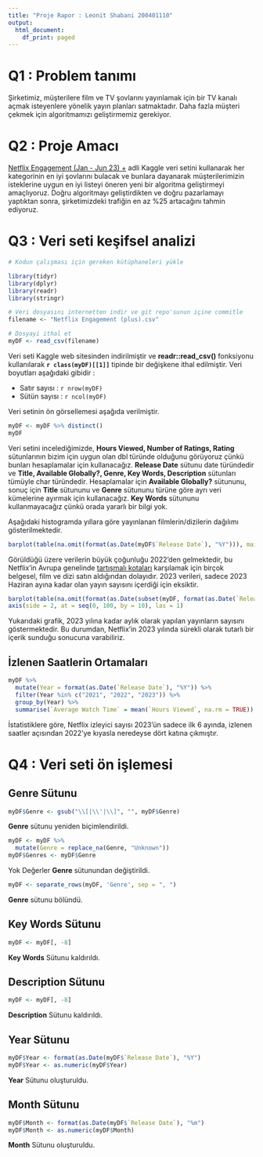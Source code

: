 ```yaml
---
title: "Proje Rapor : Leonit Shabani 200401110"
output:
  html_document:
    df_print: paged
---
```


# Q1 : Problem tanımı

Şirketimiz, müşterilere film ve TV şovlarını yayınlamak için bir TV kanalı açmak isteyenlere yönelik yayın planları satmaktadır. Daha fazla müşteri çekmek için algoritmamızı geliştirmemiz gerekiyor.

# Q2 : Proje Amacı

[Netflix Engagement (Jan - Jun 23) +](https://www.kaggle.com/datasets/vassyesboy/netflix-engagement-jan-jun-23) adli Kaggle veri setini kullanarak her kategorinin en iyi şovlarını bulacak ve bunlara dayanarak müşterilerimizin isteklerine uygun en iyi listeyi öneren yeni bir algoritma geliştirmeyi amaçlıyoruz. Doğru algoritmayı geliştirdikten ve doğru pazarlamayı yaptıktan sonra, şirketimizdeki trafiğin en az %25 artacağını tahmin ediyoruz.

# Q3 : Veri seti keşifsel analizi

```r
# Kodun çalışması için gereken kütüphaneleri yükle

library(tidyr)
library(dplyr)
library(readr)
library(stringr)

# Veri dosyasını internetten indir ve git repo'sunun içine commitle
filename <- "Netflix Engagement (plus).csv"

# Dosyayi ithal et
myDF <- read_csv(filename)
```
Veri seti Kaggle web sitesinden indirilmiştir ve **readr::read_csv()** fonksiyonu kullanılarak **`r class(myDF)[[1]]`** tipinde bir değişkene ithal edilmiştir. Veri boyutları aşağıdaki gibidir :

- Satır sayısı : `r nrow(myDF)`
- Sütün sayısı : `r ncol(myDF)`

Veri setinin ön görsellemesi aşağıda verilmiştir.

```r
myDF <- myDF %>% distinct()
myDF
```

Veri setini incelediğimizde, **Hours Viewed, Number of Ratings, Rating** sütunlarının bizim için uygun olan dbl türünde olduğunu görüyoruz çünkü bunları hesaplamalar için kullanacağız. **Release Date** sütunu date türündedir ve **Title, Available Globally?, Genre, Key Words, Description** sütunları tümüyle char türündedir. Hesaplamalar için **Available Globally?** sütununu, sonuç için **Title** sütununu ve **Genre** sütununu türüne göre ayrı veri kümelerine ayırmak için kullanacağız. **Key Words** sütununu kullanmayacağız çünkü orada yararlı bir bilgi yok.

Aşağıdaki histogramda yıllara göre yayınlanan filmlerin/dizilerin dağılımı gösterilmektedir.
```r
barplot(table(na.omit(format(as.Date(myDF$`Release Date`), "%Y"))), main = "Number of Releases by Year", xlab = "Year", ylab = "Number of Releases", col = "blue")
```

Görüldüğü üzere verilerin büyük çoğunluğu 2022’den gelmektedir, bu Netflix’in Avrupa genelinde [tartışmalı kotaları](https://www.theparliamentmagazine.eu/news/article/eu-quotas-for-netflix-widely-criticised#:~:text=On%2Ddemand%20digital%20services%20like,should%20be%20made%20in%20Europe.&text=The%20European%20Commission%20has%20also,be%20given%20%22good%20visibility%22.) karşılamak için birçok belgesel, film ve dizi satın aldığından dolayıdır. 2023 verileri, sadece 2023 Haziran ayına kadar olan yayın sayısını içerdiği için eksiktir.

```r
barplot(table(na.omit(format(as.Date(subset(myDF, format(as.Date(`Release Date`), "%Y") == "2023")$`Release Date`), "%m"))), main = "2023 Statistics - Number of Releases by Month so far", xlab = "Month", ylab = "Number of Releases", col = "blue", ylim = c(0, 100), axes = FALSE)
axis(side = 2, at = seq(0, 100, by = 10), las = 1)
```

Yukarıdaki grafik, 2023 yılına kadar aylık olarak yapılan yayınların sayısını göstermektedir. Bu durumdan, Netflix'in 2023 yılında sürekli olarak tutarlı bir içerik sunduğu sonucuna varabiliriz.

## İzlenen Saatlerin Ortamaları
```r
myDF %>%
  mutate(Year = format(as.Date(`Release Date`), "%Y")) %>%
  filter(Year %in% c("2021", "2022", "2023")) %>%
  group_by(Year) %>%
  summarise(`Average Watch Time` = mean(`Hours Viewed`, na.rm = TRUE))
```

İstatistiklere göre, Netflix izleyici sayısı 2023'ün sadece ilk 6 ayında, izlenen saatler açısından 2022'ye kıyasla neredeyse dört katına çıkmıştır.

# Q4 : Veri seti ön işlemesi

## Genre Sütunu
```r
myDF$Genre <- gsub("\\[|\\'|\\]", "", myDF$Genre)
```
**Genre** sütunu yeniden biçimlendirildi.
```r
myDF <- myDF %>%
  mutate(Genre = replace_na(Genre, "Unknown"))
myDF$Genres <- myDF$Genre
```
Yok Değerler **Genre** sütunundan değiştirildi.
```r
myDF <- separate_rows(myDF, 'Genre', sep = ", ")
```
**Genre** sütunu bölündü.

## Key Words Sütunu
```r
myDF <- myDF[, -8]
```
**Key Words** Sütunu kaldırıldı.

## Description Sütunu
```r
myDF <- myDF[, -8]
```
**Description** Sütunu kaldırıldı.

## Year Sütunu
```r
myDF$Year <- format(as.Date(myDF$`Release Date`), "%Y")
myDF$Year <- as.numeric(myDF$Year)
```
**Year** Sütunu oluşturuldu.

## Month Sütunu
```r
myDF$Month <- format(as.Date(myDF$`Release Date`), "%m")
myDF$Month <- as.numeric(myDF$Month)
```
**Month** Sütunu oluşturuldu.

